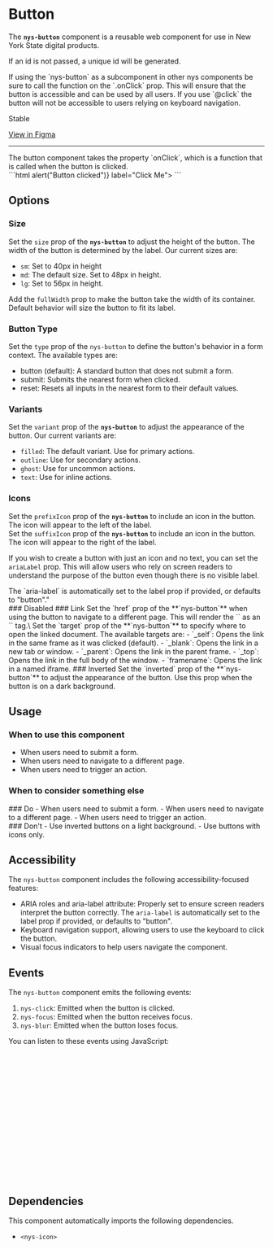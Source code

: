 
<Meta of={NysButtonStories} title="Components/Button/Documentation" />

# Button

The **`nys-button`** component is a reusable web component for use in New York State digital products.

If an id is not passed, a unique id will be generated.

<nys-alert type="warning" heading="Usage Guidance">
If using the `nys-button` as a subcomponent in other nys components be sure to call the function on the
`.onClick` prop. This will ensure that the button is accessible and can be used by all users. If you use
`@click` the button will not be accessible to users relying on keyboard navigation.
</nys-alert>
<br/>

<p className="pill pill--stable">Stable</p>

<p className="pill pill--uikit">
	<a href="https://www.figma.com/design/0ogYpymUPQQfhELthntNbt/%F0%9F%92%A0-NYSDS-%2F-Components?node-id=730-1677&m=dev">View in Figma</a>
</p>

---

<Canvas of={NysButtonStories.Basic} />

<Controls />

<div style={{ display: 'flex', gap: '10px', verticalAlign: 'middle', alignItems: 'center' }}>
	<nys-icon size="xl" name="info"></nys-icon> The button component takes the property `onClick`, which is a function that is called when the button is clicked.
</div>
```html
<nys-button onClick={() => alert("Button clicked")} label="Click Me"></nys-button>
```

## Options

### Size

Set the `size` prop of the **`nys-button`** to adjust the height of the button. The width of the button is determined by the label. Our current sizes are:

- `sm`: Set to 40px in height
- `md`: The default size. Set to 48px in height.
- `lg`: Set to 56px in height.

Add the `fullWidth` prop to make the button take the width of its container. Default behavior will size the button to fit its label.

<Canvas of={NysButtonStories.Size} />

### Button Type

Set the `type` prop of the `nys-button` to define the button's behavior in a form context. The available types are:

- button (default): A standard button that does not submit a form.
- submit: Submits the nearest form when clicked.
- reset: Resets all inputs in the nearest form to their default values.

### Variants

Set the `variant` prop of the **`nys-button`** to adjust the appearance of the button. Our current variants are:

- `filled`: The default variant. Use for primary actions.
- `outline`: Use for secondary actions.
- `ghost`: Use for uncommon actions.
- `text`: Use for inline actions.
  <Canvas of={NysButtonStories.Variants} />

### Icons

Set the `prefixIcon` prop of the **`nys-button`** to include an icon in the button. The icon will appear to the left of the label.\
Set the `suffixIcon` prop of the **`nys-button`** to include an icon in the button. The icon will appear to the right of the label.

If you wish to create a button with just an icon and no text, you can set the `ariaLabel` prop. This will allow users who rely on screen readers to understand the purpose of the button even though there is no visible label.

<div style={{ display: 'flex', gap: '10px', verticalAlign: 'middle', alignItems: 'center' }}>  <nys-icon size="xl" name="info"></nys-icon> The `aria-label` is automatically set to the label prop if provided, or defaults to "button"."</div>
<Canvas of={NysButtonStories.Icons} />
### Disabled
<Canvas of={NysButtonStories.Disabled} />
### Link
Set the `href` prop of the **`nys-button`** when using the button to navigate to a different page. This will render the `<nys-button>` as an `<a>` tag.\
Set the `target` prop of the **`nys-button`** to specify where to open the linked document. The available targets are:
- `_self`: Opens the link in the same frame as it was clicked (default).
- `_blank`: Opens the link in a new tab or window.
- `_parent`: Opens the link in the parent frame.
- `_top`: Opens the link in the full body of the window.
- `framename`: Opens the link in a named iframe.
<Canvas of={NysButtonStories.Link} />
### Inverted
Set the `inverted` prop of the **`nys-button`** to adjust the appearance of the button. Use this prop when the button is on a dark background.
<Canvas of={NysButtonStories.Inverted} />

## Usage

### When to use this component

- When users need to submit a form.
- When users need to navigate to a different page.
- When users need to trigger an action.

### When to consider something else

<div className="nys-grid-row nys-grid-gap-lg">
	<div className="nys-mobile-lg:nys-grid-col">
		<div className="usage-card usage-card--do">
			### <nys-icon name="check_circle" color="--var(nys-color-success)" /> Do
			- When users need to submit a form.
			- When users need to navigate to a different page.
			- When users need to trigger an action.
		</div>
	</div>
	<div className="nys-mobile-lg:nys-grid-col">
		<div className="usage-card usage-card--dont">
			### <nys-icon name="cancel" color="--var(nys-color-error)" /> Don't
			- Use inverted buttons on a light background. - Use buttons with icons only.
		</div>
	</div>
</div>

## Accessibility

The `nys-button` component includes the following accessibility-focused features:

- ARIA roles and aria-label attribute: Properly set to ensure screen readers interpret the button correctly. The `aria-label` is automatically set to the label prop if provided, or defaults to "button".
- Keyboard navigation support, allowing users to use the keyboard to click the button.
- Visual focus indicators to help users navigate the component.

## Events

The `nys-button` component emits the following events:

1. `nys-click`: Emitted when the button is clicked.
2. `nys-focus`: Emitted when the button receives focus.
3. `nys-blur`: Emitted when the button loses focus.

You can listen to these events using JavaScript:

```js
// Select the button component
const button = document.querySelector("nys-button");

// Listen for the 'nys-click' event
button.addEventListener("nys-click", () => {
	console.log("Button clicked");
});

// Listen for the 'nys-focus' event
button.addEventListener("nys-focus", () => {
	console.log("Button is focused");
});

// Listen for the 'nys-blur' event
button.addEventListener("nys-blur", () => {
	console.log("Button lost focus");
});
```

## Dependencies

This component automatically imports the following dependencies.

- `<nys-icon>`
